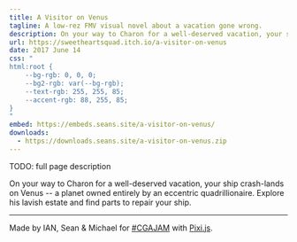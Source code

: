 ```yaml
---
title: A Visitor on Venus
tagline: A low-rez FMV visual novel about a vacation gone wrong.
description: On your way to Charon for a well-deserved vacation, your ship crash-lands on Venus -- a planet owned entirely by an eccentric quadrillionaire. Explore his lavish estate and find parts to repair your ship.
url: https://sweetheartsquad.itch.io/a-visitor-on-venus
date: 2017 June 14
css: "
html:root {
	--bg-rgb: 0, 0, 0;
	--bg2-rgb: var(--bg-rgb);
	--text-rgb: 255, 255, 85;
	--accent-rgb: 88, 255, 85;
}
"
embed: https://embeds.seans.site/a-visitor-on-venus/
downloads:
  - https://downloads.seans.site/a-visitor-on-venus.zip
---
```


TODO: full page description

On your way to Charon for a well-deserved vacation, your ship crash-lands on Venus -- a planet owned entirely by an eccentric quadrillionaire. Explore his lavish estate and find parts to repair your ship.

---

Made by IAN, Sean & Michael for [#CGAJAM](https://itch.io/jam/cga-jam) with [Pixi.js](http://www.pixijs.com/).
